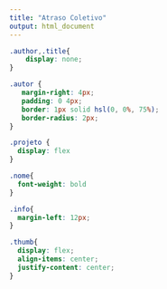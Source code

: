 ---
title: "Atraso Coletivo"
output: html_document
---

```{css, echo=FALSE}
.author,.title{
    display: none;
}

.autor {
   margin-right: 4px;
   padding: 0 4px;
   border: 1px solid hsl(0, 0%, 75%);
   border-radius: 2px;
}

.projeto {
  display: flex
}

.nome{
  font-weight: bold
}

.info{
  margin-left: 12px;
}

.thumb{
  display: flex;
  align-items: center;
  justify-content: center;
}

```

```{r, code=xfun::read_utf8('reactable.R'), echo=FALSE, message=FALSE, warning=FALSE, }
```

